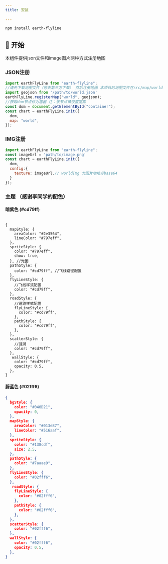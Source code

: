 ```yaml
---
title: 安装

---
```


```bash
npm install earth-flyline
```

## 🚗 开始
本组件提供json文件和image图片两种方式注册地图
### JSON注册
```javascript
import earthFlyLine from "earth-flyline";
//请先下载地图文件（可去第三方下载） 然后注册地图 本项目的地图文件在src/map/world
import geojson from '/path/to/world.json'
earthFlyLine.registerMap("world", geojson);
//获取dom节点作为容器 注：该节点请设置宽高
const dom = document.getElementById("container");
const chart = earthFlyLine.init({
  dom,
  map: "world",
});
```
### IMG注册
```javascript
import earthFlyLine from "earth-flyline";
const imageUrl = 'path/to/image.png'
const chart = earthFlyLine.init({
  dom,
  config:{
    texture: imageUrl,// worldImg 为图片地址非base64
  }
});
```

### 主题 （感谢李同学的配色）
#### 暗紫色 (#cd79ff)
```

{
  mapStyle: {
    areaColor: "#2e3564",
    lineColor: "#797eff",
  },
  spriteStyle: {
    color: "#797eff",
    show: true,
  }, //光圈
  pathStyle: {
    color: "#cd79ff", //飞线路径配置
  },
  flyLineStyle: {
    //飞线样式配置
    color: "#cd79ff",
  },
  roadStyle: {
    //道路样式配置
    flyLineStyle: {
      color: "#cd79ff",
    },
    pathStyle: {
      color: "#cd79ff",
    },
  },
  scatterStyle: {
    //涟漪
    color: "#cd79ff",
  },
   wallStyle: {
    color: "#cd79ff",
    opacity: 0.5,
  },
}

```
#### 蔚蓝色 (#02fff6)
```json
{
  bgStyle: {
    color: "#040D21",
    opacity: 0,
  },
  mapStyle: {
    areaColor: "#013e87",
    lineColor: "#516aaf",
  },
  spriteStyle: {
    color: "#138cdf",
    size: 2.5,
  },
  pathStyle: {
    color: "#7aaae9",
  },
  flyLineStyle: {
    color: "#02fff6",
  },
   roadStyle: {
    flyLineStyle: {
      color: "#02fff6",
    },
    pathStyle: {
      color: "#02fff6",
    },
  },
  scatterStyle: {
    color: "#02fff6",
  },
  wallStyle: {
    color: "#02fff6",
    opacity: 0.5,
  },
}

```

<div class="container">
  <Earth></Earth>
</div>
